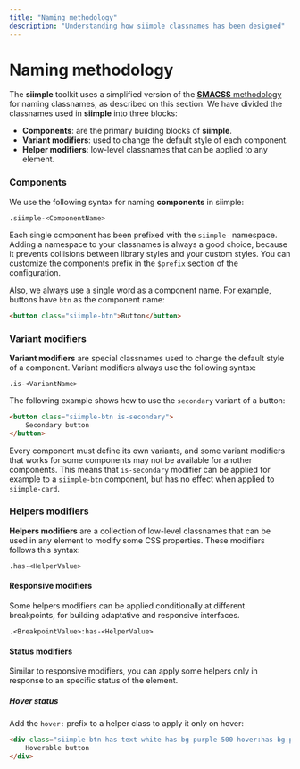 ```yaml
---
title: "Naming methodology"
description: "Understanding how siimple classnames has been designed"
---
```


# Naming methodology

The **siimple** toolkit uses a simplified version of the [**SMACSS** methodology](http://smacss.com) for naming classnames, as described on this section. We have divided the classnames used in **siimple** into three blocks:

- **Components**: are the primary building blocks of **siimple**.
- **Variant modifiers**: used to change the default style of each component.
- **Helper modifiers**: low-level classnames that can be applied to any element.
 

### Components 

We use the following syntax for naming **components** in siimple:

```
.siimple-<ComponentName>
```

Each single component has been prefixed with the `siimple-` namespace. Adding a namespace to your classnames is always a good choice, because it prevents collisions between library styles and your custom styles. You can customize the components prefix in the `$prefix` section of the configuration.

Also, we always use a single word as a component name. For example, buttons have `btn` as the component name:

```html
<button class="siimple-btn">Button</button>
```

### Variant modifiers

**Variant modifiers** are special classnames used to change the default style of a component. Variant modifiers always use the following syntax:

```
.is-<VariantName>
```

The following example shows how to use the `secondary` variant of a button:

```html
<button class="siimple-btn is-secondary">
    Secondary button
</button>
```

Every component must define its own variants, and some variant modifiers that works for some components may not be available for another components. This means that `is-secondary` modifier can be applied for example to a `siimple-btn` component, but has no effect when applied to `siimple-card`.


### Helpers modifiers

**Helpers modifiers** are a collection of low-level classnames that can be used in any element to modify some CSS properties. These modifiers follows this syntax:

```
.has-<HelperValue>
```

#### Responsive modifiers

Some helpers modifiers can be applied conditionally at different breakpoints, for building adaptative and responsive interfaces. 

```
.<BreakpointValue>:has-<HelperValue>
```


#### Status modifiers

Similar to responsive modifiers, you can apply some helpers only in response to an specific status of the element. 

##### Hover status

Add the `hover:` prefix to a helper class to apply it only on hover: 

```html live=true align=center
<div class="siimple-btn has-text-white has-bg-purple-500 hover:has-bg-purple-700">
    Hoverable button
</div>
```

